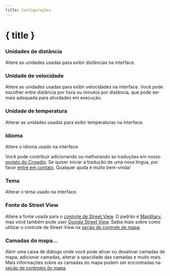 ```yaml
---
title: Configurações
---
```


<script lang="ts">
</script>

# { title }

### <Ruler size="16" class="inline-block" style="margin-bottom: 2px" /> Unidades de distância

Altere as unidades usadas para exibir distâncias na interface.

### <Zap size="16" class="inline-block" style="margin-bottom: 2px" /> Unidade de velocidade

Altere as unidades usadas para exibir velocidades na interface.
Você pode escolher entre distância por hora ou minutos por distância, que pode ser mais adequada para atividades em execução.

### <Thermometer size="16" class="inline-block" style="margin-bottom: 2px" /> Unidade de temperatura

Alterar as unidades usadas para exibir temperaturas na interface.

### <Languages size="16" class="inline-block" style="margin-bottom: 2px" /> Idioma

Altere o idioma usado na interface.

<DocsNote>

Você pode contribuir adicionando ou melhorando as traduções em nosso <a href="https://crowdin.com/project/gpxstudio" target="_blank">projeto do Crowdin</a>.
Se quiser iniciar a tradução de uma nova língua, por favor <a href="#contact">entre em contato</a>.
Qualquer ajuda é muito bem-vinda!

</DocsNote>

### <Sun size="16" class="inline-block" style="margin-bottom: 2px" /> Tema

Alterar o tema usado na interface.

### <PersonStanding size="16" class="inline-block" style="margin-bottom: 2px" /> Fonte do Street View

Altere a fonte usada para o [controle de Street View](../map-controls).
O padrão é <a href="https://www.mapillary.com" target="_blank">Mapilliary</a>, mas você também pode user <a href="https://www.google.com/streetview/" target="_blank">Google Street View</a>.
Saiba mais sobre como utilizar o controle de Street View na [seção de controle de mapa](../map-controls).

### <Layers3 size="16" class="inline-block" style="margin-bottom: 2px" /> Camadas do mapa...

Abrir uma caixa de diálogo onde você pode ativar ou desativar camadas de mapa, adicionar camadas, alterar a opacidade das camadas e muito mais.
Mais informações sobre as camadas do mapa podem ser encontradas na [seção de controles do mapa](../map-controls).
